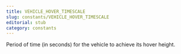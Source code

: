 ```yaml
---
title: VEHICLE_HOVER_TIMESCALE
slug: constants/VEHICLE_HOVER_TIMESCALE
editorial: stub
category: constants
---
```


<LSLConstant
	name="VEHICLE_HOVER_TIMESCALE"
	type="integer"
	value="26"
/>

Period of time (in seconds) for the vehicle to achieve its hover height.
